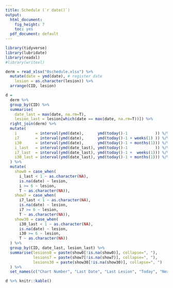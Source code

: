 ```yaml
---
title: Schedule (`r date()`)
output:
  html_document:
    fig_height: 7
    toc: yes
  pdf_document: default
---
```


```r

library(tidyverse)
library(lubridate)
library(readxl)
#library(writexl)

derm = read_xlsx("0schedule.xlsx") %>% 
  mutate(date = ymd(date), # register date 
	lesion = as.character(lesion)) %>%
  arrange(CID, lesion)

d = 
  derm %>% 
  group_by(CID) %>% 
  summarise(
    date_last = max(date, na.rm=T),
    lesion_last = lesion[which(date == max(date, na.rm=T))]) %>% 
  right_join(derm) %>%
  mutate(
    i        = interval(ymd(date),      ymd(today()-1            )) %/% months(1),
    i7       = interval(ymd(date),      ymd(today()-1 + weeks(1) )) %/% months(1),
    i30      = interval(ymd(date),      ymd(today()-1 + months(1))) %/% months(1),
    i_last   = interval(ymd(date_last), ymd(today()-1            )) %/% months(1),
    i7_last  = interval(ymd(date_last), ymd(today()-1 +  weeks(1))) %/% months(1),
    i30_last = interval(ymd(date_last), ymd(today()-1 + months(1))) %/% months(1)
  ) %>% 
  mutate(
    show0 = case_when(
      i_last < 1 ~ as.character(NA), 
      is.na(date) ~ lesion,
      i >= 6 ~ lesion,
      T ~ as.character(NA)),
    show7 = case_when(
      i7_last < 1 ~ as.character(NA), 
      is.na(date) ~ lesion,
      i7 >= 6 ~ lesion,
      T ~ as.character(NA)),
    show30 = case_when(
      i30_last < 1 ~ as.character(NA), 
      is.na(date) ~ lesion,
      i30 >= 6 ~ lesion,
      T ~ as.character(NA))
  ) %>%
  group_by(CID, date_last, lesion_last) %>% 
  summarise(lesions0 = paste(show0[!is.na(show0)], collapse=", "),
            lesions7 = paste(show7[!is.na(show7)], collapse=", "),
            lesions30 = paste(show30[!is.na(show30)], collapse=", ")
  ) %>%
  set_names(c("Chart Number", "Last Date", "Last Lesion", "Today", "Next Week", "Next Month"))

```
```r
d %>% knitr::kable()
```
